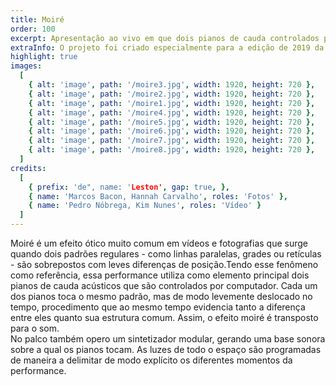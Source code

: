 ```yaml
---
title: Moiré
order: 100
excerpt: Apresentação ao vivo em que dois pianos de cauda controlados por computador transpõem para o som o efeito ótico homônimo. 
extraInfo: O projeto foi criado especialmente para a edição de 2019 da mostra On_Off - Experiências em Live Image do Itaú Cultural, convite do curador Lucas Bambozzi.<br /><br />[Teaser da primeira apresentação](https://www.youtube.com/watch?v=eQMdt1qqVMY&ab_channel=MatheusLeston).<br /><br />[Entrevista sobre o projeto](https://www.youtube.com/watch?v=VmKl-wwLdaw)
highlight: true
images:
  [
    { alt: 'image', path: '/moire3.jpg', width: 1920, height: 720 },
    { alt: 'image', path: '/moire2.jpg', width: 1920, height: 720 },
    { alt: 'image', path: '/moire1.jpg', width: 1920, height: 720 },
    { alt: 'image', path: '/moire4.jpg', width: 1920, height: 720 },
    { alt: 'image', path: '/moire5.jpg', width: 1920, height: 720 },
    { alt: 'image', path: '/moire6.jpg', width: 1920, height: 720 },
    { alt: 'image', path: '/moire7.jpg', width: 1920, height: 720 },
    { alt: 'image', path: '/moire8.jpg', width: 1920, height: 720 },
  ]
credits:
  [
    { prefix: 'de", name: 'Leston', gap: true, },
    { name: 'Marcos Bacon, Hannah Carvalho', roles: 'Fotos' },
    { name: 'Pedro Nóbrega, Kim Nunes', roles: 'Vídeo' }
  ]
---
```

Moiré é um efeito ótico muito comum em vídeos e fotografias que surge quando dois padrões regulares - como linhas paralelas, grades ou retículas -  são sobrepostos com leves diferenças de posição.Tendo esse fenômeno como referência, essa performance utiliza como elemento principal dois pianos de cauda acústicos que são controlados por computador. Cada um dos pianos toca o mesmo padrão, mas de modo levemente deslocado no tempo, procedimento que ao mesmo tempo evidencia tanto a diferença entre eles quanto sua estrutura comum. Assim, o efeito moiré é transposto para o som.
<br />
No palco também opero um sintetizador modular, gerando uma base sonora sobre a qual os pianos tocam. As luzes de todo o espaço são programadas de maneira a delimitar de modo explícito os diferentes momentos da performance.
